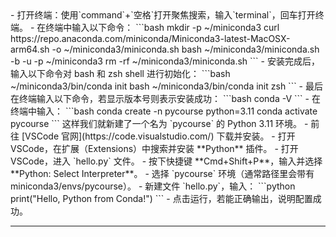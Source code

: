 <Steps>
   <Step title="使用命令行安装 Miniconda">
   - 打开终端：使用`command`+`空格`打开聚焦搜索，输入`terminal`，回车打开终端。
   - 在终端中输入以下命令：
      ```bash
      mkdir -p ~/miniconda3
      curl https://repo.anaconda.com/miniconda/Miniconda3-latest-MacOSX-arm64.sh -o ~/miniconda3/miniconda.sh
      bash ~/miniconda3/miniconda.sh -b -u -p ~/miniconda3
      rm -rf ~/miniconda3/miniconda.sh
      ```
    - 安装完成后，输入以下命令对 bash 和 zsh shell 进行初始化：
      ```bash
      ~/miniconda3/bin/conda init bash
      ~/miniconda3/bin/conda init zsh
      ```
    - 最后在终端输入以下命令，若显示版本号则表示安装成功：
      ```bash
      conda -V
      ```
   </Step>
   <Step title="创建 Python 环境">
      - 在终端中输入：
      ```bash
      conda create -n pycourse python=3.11
      conda activate pycourse
      ```
     这样我们就新建了一个名为 `pycourse` 的 Python 3.11 环境。
   </Step>
   <Step title="安装 VSCode">
   - 前往 [VSCode 官网](https://code.visualstudio.com/) 下载并安装。
   - 打开 VSCode，在扩展（Extensions）中搜索并安装 **Python** 插件。
   </Step>
   <Step title="配置 VSCode 使用 Conda 环境">
         - 打开 VSCode，进入 `hello.py` 文件。
   - 按下快捷键 **Cmd+Shift+P**，输入并选择 **Python: Select Interpreter**。
   - 选择 `pycourse` 环境（通常路径里会带有 miniconda3/envs/pycourse）。
   - 新建文件 `hello.py`，输入：
     ```python
     print("Hello, Python from Conda!")
     ```
   - 点击运行，若能正确输出，说明配置成功。
   </Step>
</Steps>

---
